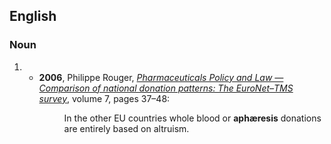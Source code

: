 {{also|aphaeresis|Aphäresis}}
==English==

===Noun===
{{en-noun|~|aphæreses}}

# {{obsolete form of|apheresis|lang=en}}
#* '''2006''', Philippe Rouger, ''[http://iospress.metapress.com/app/home/contribution.asp?referrer=parent&backto=issue,4,34;journal,3,9;linkingpublicationresults,1:300179,1 Pharmaceuticals Policy and Law — Comparison of national donation patterns: The EuroNet–TMS survey]'', volume 7, pages 37–48:
#*: In the other EU countries whole blood or '''aphæresis''' donations are entirely based on altruism.